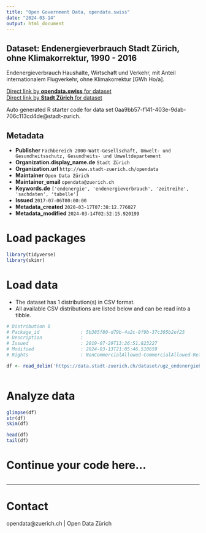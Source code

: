 ```yaml
---
title: "Open Government Data, opendata.swiss"
date: "2024-03-14"
output: html_document
---
```


## Dataset: Endenergieverbrauch Stadt Zürich, ohne Klimakorrektur, 1990 - 2016


Endenergieverbrauch Haushalte, Wirtschaft und Verkehr, mit Anteil internationalem Flugverkehr, ohne Klimakorrektur [GWh Ho/a].


[Direct link by **opendata.swiss** for dataset](https://opendata.swiss/de/dataset/endenergieverbrauch-stadt-zurich-ohne-klimakorrektur-1990-20162)<br>
[Direct link by **Stadt Zürich** for dataset](https://data.stadt-zuerich.ch/dataset/ugz_endenergiebilanz)

Auto generated R starter code for data set 0aa9bb57-f141-403e-9dab-706c113cd4de@stadt-zurich.

## Metadata

- **Publisher** `Fachbereich 2000-Watt-Gesellschaft, Umwelt- und Gesundheitsschutz, Gesundheits- und Umweltdepartement`
- **Organization.display_name.de** `Stadt Zürich`
- **Organization.url** `http://www.stadt-zuerich.ch/opendata`
- **Maintainer** `Open Data Zürich`
- **Maintainer_email** `opendata@zuerich.ch`
- **Keywords.de** `['endenergie', 'endenergieverbrauch', 'zeitreihe', 'sachdaten', 'tabelle']`
- **Issued** `2017-07-06T00:00:00`
- **Metadata_created** `2020-03-17T07:38:12.776027`
- **Metadata_modified** `2024-03-14T02:52:15.920199`


# Load packages

```r

library(tidyverse)
library(skimr)

```

# Load data

-   The dataset has 1 distribution(s) in CSV format.
-   All available CSV distributions are listed below and can be read into a tibble.

```r

# Distribution 0
# Package_id               : 5b385f80-d79b-4a2c-8f9b-37c395b2ef25
# Description              : 
# Issued                   : 2019-07-29T13:26:51.823227
# Modified                 : 2024-03-13T21:05:46.510659
# Rights                   : NonCommercialAllowed-CommercialAllowed-ReferenceNotRequired

df <- read_delim('https://data.stadt-zuerich.ch/dataset/ugz_endenergiebilanz/download/ugz_endenergiebilanz.csv')



```

# Analyze data

```r

glimpse(df)
str(df)
skim(df)

head(df)
tail(df)

```

# Continue your code here...

```r

```

------------------------------------------------------------------------

# Contact

opendata@zuerich.ch | Open Data Zürich
